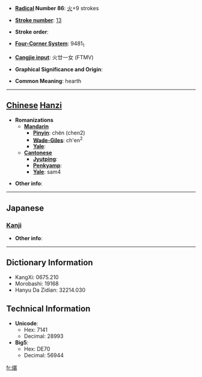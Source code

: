 * '''[[Wiktionary:Chinese radical index| Radical]] Number 86''': [[Wiktionary:Chinese radical index 火|火]]+9 strokes

* '''[[Wiktionary:Chinese total strokes index|Stroke number]]''': [[Wiktionary:Chinese total strokes index 13|13]]

* '''Stroke order''': 

* '''[[Wiktionary:Chinese four corner index|Four-Corner System]]''': 9481<sub>1</sub>

* '''[[Wiktionary:Chinese Cangjie index|Cangjie input]]''': 火廿一女 (FTMV)

* '''Graphical Significance and Origin''': 

* '''Common Meaning''': hearth

----

== [[Chinese]] [[Hanzi]] ==

* '''Romanizations'''
** '''[[Mandarin]]'''
*** '''[[Pinyin]]''': chén (chen2)
*** '''[[Wade-Giles]]''': ch'en<sup>2</sup>
*** '''[[Yale]]''': 
** '''[[Cantonese]]'''
*** '''[[Jyutping]]''':
*** '''[[Penkyamp]]''': 
*** '''[[Yale]]''': sam4

* '''Other info''': 

----

==Japanese==
===[[Kanji]]===
{{kanji|on readings=[[しん]] (shin), [[じん]] (jin)|kun readings=[[かまど]] (kamado)}}

* '''Other info''':  

----

== Dictionary Information ==

* KangXi: 0675.210
* Morobashi: 19168
* Hanyu Da Zidian: 32214.030

== Technical Information ==

* '''Unicode''':
** Hex: 7141
** Decimal: 28993
* '''Big5''':
** Hex: DE70
** Decimal: 56944

[[fr:煁]]